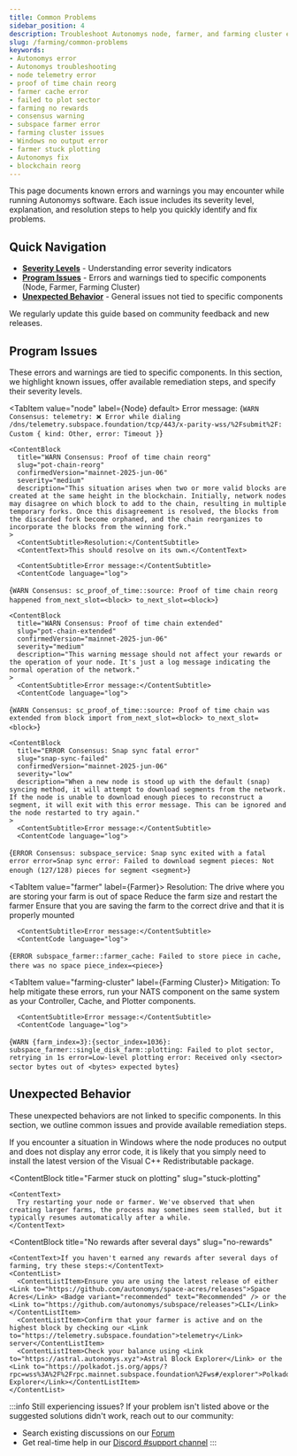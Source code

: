 ```yaml
---
title: Common Problems
sidebar_position: 4
description: Troubleshoot Autonomys node, farmer, and farming cluster errors with step-by-step solutions and severity indicators.
slug: /farming/common-problems
keywords:
- Autonomys error
- Autonomys troubleshooting
- node telemetry error
- proof of time chain reorg
- farmer cache error
- failed to plot sector
- farming no rewards
- consensus warning
- subspace farmer error
- farming cluster issues
- Windows no output error
- farmer stuck plotting
- Autonomys fix
- blockchain reorg
---
```



This page documents known errors and warnings you may encounter while running Autonomys software. Each issue includes its severity level, explanation, and resolution steps to help you quickly identify and fix problems.

## Quick Navigation

- **[Severity Levels](#severity-levels)** - Understanding error severity indicators
- **[Program Issues](#program-issues)** - Errors and warnings tied to specific components (Node, Farmer, Farming Cluster)
- **[Unexpected Behavior](#unexpected-behavior)** - General issues not tied to specific components

We regularly update this guide based on community feedback and new releases.

## Program Issues

These errors and warnings are tied to specific components. In this section, we highlight known issues, offer available remediation steps, and specify their severity levels.

<Tabs queryString="component">

<TabItem value="node" label={<TabLabel icon={ICONS.NODE}>Node</TabLabel>} default>
    <ContentBlock 
      title="WARN Consensus: telemetry: ❌ Error while dialing" 
      slug="telemetry-error"
      confirmedVersion="mainnet-2025-jun-06"
      severity="low"
      description="This error is specifically related to the telemetry server. It may occur occasionally, but it has no impact on farming operations and can be safely ignored."
    >
      <ContentSubtitle>Error message:</ContentSubtitle>
      <ContentCode language="log">
{`WARN Consensus: telemetry: ❌ Error while dialing /dns/telemetry.subspace.foundation/tcp/443/x-parity-wss/%2Fsubmit%2F: Custom { kind: Other, error: Timeout }`}
      </ContentCode>
    </ContentBlock>

    <ContentBlock 
      title="WARN Consensus: Proof of time chain reorg" 
      slug="pot-chain-reorg"
      confirmedVersion="mainnet-2025-jun-06"
      severity="medium"
      description="This situation arises when two or more valid blocks are created at the same height in the blockchain. Initially, network nodes may disagree on which block to add to the chain, resulting in multiple temporary forks. Once this disagreement is resolved, the blocks from the discarded fork become orphaned, and the chain reorganizes to incorporate the blocks from the winning fork."
    >
      <ContentSubtitle>Resolution:</ContentSubtitle>
      <ContentText>This should resolve on its own.</ContentText>
      
      <ContentSubtitle>Error message:</ContentSubtitle>
      <ContentCode language="log">
{`WARN Consensus: sc_proof_of_time::source: Proof of time chain reorg happened from_next_slot=<block> to_next_slot=<block>`}
      </ContentCode>
    </ContentBlock>

    <ContentBlock 
      title="WARN Consensus: Proof of time chain extended" 
      slug="pot-chain-extended"
      confirmedVersion="mainnet-2025-jun-06"
      severity="medium"
      description="This warning message should not affect your rewards or the operation of your node. It's just a log message indicating the normal operation of the network."
    >
      <ContentSubtitle>Error message:</ContentSubtitle>
      <ContentCode language="log">
{`WARN Consensus: sc_proof_of_time::source: Proof of time chain was extended from block import from_next_slot=<block> to_next_slot=<block>`}
      </ContentCode>
    </ContentBlock>

    <ContentBlock 
      title="ERROR Consensus: Snap sync fatal error" 
      slug="snap-sync-failed"
      confirmedVersion="mainnet-2025-jun-06"
      severity="low"
      description="When a new node is stood up with the default (snap) syncing method, it will attempt to download segments from the network. If the node is unable to download enough pieces to reconstruct a segment, it will exit with this error message. This can be ignored and the node restarted to try again."
    >
      <ContentSubtitle>Error message:</ContentSubtitle>
      <ContentCode language="log">
{`ERROR Consensus: subspace_service: Snap sync exited with a fatal error error=Snap sync error: Failed to download segment pieces: Not enough (127/128) pieces for segment <segment>`}
      </ContentCode>
    </ContentBlock>

</TabItem>

<TabItem value="farmer" label={<TabLabel icon={ICONS.FARMER}>Farmer</TabLabel>}>
    <ContentBlock 
      title="ERROR: Failed to store piece in cache, no space" 
      slug="cache-no-space"
      confirmedVersion="mainnet-2025-jun-06"
      severity="high"
      description="This indicates that there is not enough space in the cache to store a new piece of data."
    >
      <ContentSubtitle>Resolution:</ContentSubtitle>
      <ContentList>
        <ContentListItem>The drive where you are storing your farm is out of space</ContentListItem>
        <ContentListItem>Reduce the farm size and restart the farmer</ContentListItem>
        <ContentListItem>Ensure that you are saving the farm to the correct drive and that it is properly mounted</ContentListItem>
      </ContentList>
      
      <ContentSubtitle>Error message:</ContentSubtitle>
      <ContentCode language="log">
{`ERROR subspace_farmer::farmer_cache: Failed to store piece in cache, there was no space piece_index=<piece>`}
      </ContentCode>
    </ContentBlock>

</TabItem>

<TabItem value="farming-cluster" label={<TabLabel icon={ICONS.CLUSTER}>Farming Cluster</TabLabel>}>
    <ContentBlock 
      title="WARN: Failed to plot sector, retrying" 
      slug="plot-sector-retry"
      confirmedVersion="mainnet-2025-jun-06"
      severity="medium"
      description="This is a known issue that is actively being investigated."
    >
      <ContentSubtitle>Mitigation:</ContentSubtitle>
      <ContentText>To help mitigate these errors, run your NATS component on the same system as your Controller, Cache, and Plotter components.</ContentText>
      
      <ContentSubtitle>Error message:</ContentSubtitle>
      <ContentCode language="log">
{`WARN {farm_index=3}:{sector_index=1036}: subspace_farmer::single_disk_farm::plotting: Failed to plot sector, retrying in 1s error=Low-level plotting error: Received only <sector> sector bytes out of <bytes> expected bytes`}
      </ContentCode>
    </ContentBlock>

</TabItem>

</Tabs>

## Unexpected Behavior

These unexpected behaviors are not linked to specific components. In this section, we outline common issues and provide available remediation steps.

<ContentGroup>
  <ContentBlock 
    title="No Output and Missing Error Codes (Windows)" 
    slug="no-output-windows"
  >
    <ContentText>
      If you encounter a situation in Windows where the node produces no output and does not display any error code, it is likely that you simply need to install the latest version of the <Link to="https://learn.microsoft.com/en-us/cpp/windows/latest-supported-vc-redist">Visual C++ Redistributable package</Link>.
    </ContentText>
  </ContentBlock>

  <ContentBlock 
    title="Farmer stuck on plotting" 
    slug="stuck-plotting"
  >
    <ContentText>
      Try restarting your node or farmer. We've observed that when creating larger farms, the process may sometimes seem stalled, but it typically resumes automatically after a while.
    </ContentText>
  </ContentBlock>

  <ContentBlock 
    title="No rewards after several days" 
    slug="no-rewards"
  >
    <ContentText>If you haven't earned any rewards after several days of farming, try these steps:</ContentText>
    <ContentList>
      <ContentListItem>Ensure you are using the latest release of either <Link to="https://github.com/autonomys/space-acres/releases">Space Acres</Link> <Badge variant="recommended" text="Recommended" /> or the <Link to="https://github.com/autonomys/subspace/releases">CLI</Link></ContentListItem>
      <ContentListItem>Confirm that your farmer is active and on the highest block by checking our <Link to="https://telemetry.subspace.foundation">telemetry</Link> server</ContentListItem>
      <ContentListItem>Check your balance using <Link to="https://astral.autonomys.xyz">Astral Block Explorer</Link> or the <Link to="https://polkadot.js.org/apps/?rpc=wss%3A%2F%2Frpc.mainnet.subspace.foundation%2Fws#/explorer">Polkadot Explorer</Link></ContentListItem>
    </ContentList>
  </ContentBlock>
</ContentGroup>

:::info Still experiencing issues?
If your problem isn't listed above or the suggested solutions didn't work, reach out to our community:
- Search existing discussions on our [Forum](https://forum.autonomys.xyz/search?expanded=false&q=tags)
- Get real-time help in our [Discord #support channel](https://discord.com/channels/864285291518361610/1062507270539321485)
:::